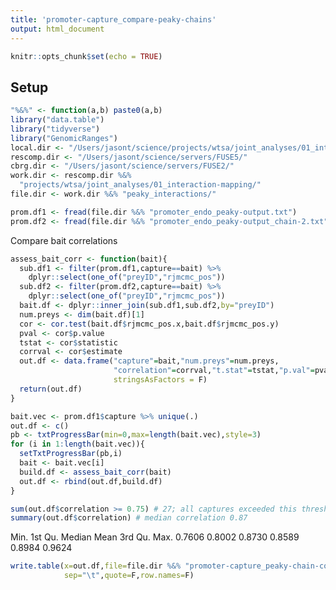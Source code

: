 ```yaml
---
title: 'promoter-capture_compare-peaky-chains'
output: html_document
---
```


```r
knitr::opts_chunk$set(echo = TRUE)
```

## Setup 

```r
"%&%" <- function(a,b) paste0(a,b)
library("data.table")
library("tidyverse")
library("GenomicRanges")
local.dir <- "/Users/jasont/science/projects/wtsa/joint_analyses/01_interaction-mapping/"
rescomp.dir <- "/Users/jasont/science/servers/FUSE5/"
cbrg.dir <- "/Users/jasont/science/servers/FUSE2/"
work.dir <- rescomp.dir %&% 
  "projects/wtsa/joint_analyses/01_interaction-mapping/"
file.dir <- work.dir %&% "peaky_interactions/"
```

```r
prom.df1 <- fread(file.dir %&% "promoter_endo_peaky-output.txt")
prom.df2 <- fread(file.dir %&% "promoter_endo_peaky-output_chain-2.txt")
```

Compare bait correlations 
```r
assess_bait_corr <- function(bait){
  sub.df1 <- filter(prom.df1,capture==bait) %>%
    dplyr::select(one_of("preyID","rjmcmc_pos"))
  sub.df2 <- filter(prom.df2,capture==bait) %>%
    dplyr::select(one_of("preyID","rjmcmc_pos"))
  bait.df <- dplyr::inner_join(sub.df1,sub.df2,by="preyID")
  num.preys <- dim(bait.df)[1]
  cor <- cor.test(bait.df$rjmcmc_pos.x,bait.df$rjmcmc_pos.y)
  pval <- cor$p.value
  tstat <- cor$statistic
  corrval <- cor$estimate
  out.df <- data.frame("capture"=bait,"num.preys"=num.preys,
                       "correlation"=corrval,"t.stat"=tstat,"p.val"=pval,
                       stringsAsFactors = F)
  return(out.df)
}
```

```r
bait.vec <- prom.df1$capture %>% unique(.)
out.df <- c()
pb <- txtProgressBar(min=0,max=length(bait.vec),style=3)
for (i in 1:length(bait.vec)){
  setTxtProgressBar(pb,i)
  bait <- bait.vec[i]
  build.df <- assess_bait_corr(bait)
  out.df <- rbind(out.df,build.df)
}
```

```r
sum(out.df$correlation >= 0.75) # 27; all captures exceeded this threshold
summary(out.df$correlation) # median correlation 0.87 
```

   Min. 1st Qu.  Median    Mean 3rd Qu.    Max. 
 0.7606  0.8002  0.8730  0.8589  0.8984  0.9624
 
```r
write.table(x=out.df,file=file.dir %&% "promoter-capture_peaky-chain-correlations.txt",
            sep="\t",quote=F,row.names=F)
```
 
 